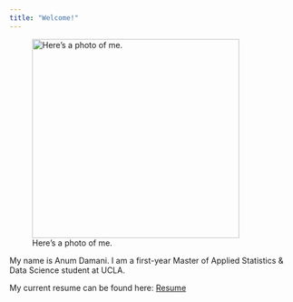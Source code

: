 ```yaml
---
title: "Welcome!"
---
```


![Here's a photo of me.](AD-Headshot.png){width=365px height=350px}

My name is Anum Damani. I am a first-year Master of Applied Statistics & Data Science student at UCLA.\newline

My current resume can be found here: [Resume](Resume - Anum Damani - Spring 2024.pdf)




